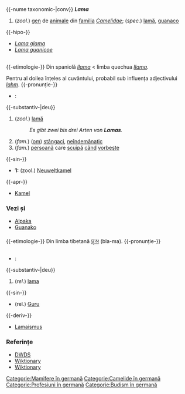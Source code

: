 {{vezi|lama|láma|lǎma|lamă}}
=={{limba|conv}}==
{{-nume taxonomic-|conv}}
'''''Lama'''''
#(''zool.'') [[gen]] de [[animal]]e din [[familie|familia]] ''[[Camelidae]]''; (''spec.'') [[lamă]], [[guanaco]]
{{-hipo-}}
* ''[[w:Lama glama|Lama glama]]''
* ''[[w:Lama guanicoe|Lama guanicoe]]''

{{alta}}

=={{limba|deu}}==
{{cuv|de}}
{{-etimologie-}}
Din spaniolă ''[[llama]]'' < limba quechua ''[[llama]]''.

Pentru al doilea înțeles al cuvântului, probabil sub influența adjectivului ''[[lahm]]''.
{{-pronunție-}}
* {{AFI}}: {{AFI|/ˈlaːmaː/}}
{{-substantiv-|deu}}
{{substantiv-deu
|gen={{n}}
|nom-sg=das Lama
|nom-pl=die Lamas
|akk-sg=das Lama
|akk-pl=die Lamas
|dat-sg=dem Lama
|dat-pl=den Lamas
|gen-sg=des Lamas
|gen-pl=der Lamas
}}
#(''zool.'') [[lamă]]
#:''Es gibt zwei bis drei Arten von '''Lamas'''.''
#(''fam.'') ([[om]]) [[stângaci]], [[neîndemânatic]]
#(''fam.'') [[persoană]] care [[scuipa|scuipă]] [[când]] [[vorbi|vorbește]]
{{-sin-}}
*'''1:''' (zool.) [[Neuweltkamel]]
{{-apr-}}
* [[Kamel]]
===Vezi și===
* [[Alpaka]]
* [[Guanako]]
{{-etimologie-}}
Din limba tibetană [[བླ་མ]] (bla-ma).
{{-pronunție-}}
* {{AFI}}: {{AFI|/ˈlaːmaː/}}
{{-substantiv-|deu}}
{{substantiv-deu
|gen={{m}}
|nom-sg=der Lama
|nom-pl=die Lamas
|akk-sg=den Lama
|akk-pl=die Lamas
|dat-sg=dem Lama
|dat-pl=den Lamas
|gen-sg=des Lamas
|gen-pl=der Lamas
}}
#(''rel.'') [[lama]]
{{-sin-}}
* (rel.) [[Guru]]
{{-deriv-}}
* [[Lamaismus]]
===Referințe===
* [http://www.dwds.de/ DWDS]
* [http://en.wiktionary.org/wiki/ Wiktionary]
* [http://de.wiktionary.org/wiki/ Wiktionary]
[[Categorie:Mamifere în germană]]
[[Categorie:Camelide în germană]]
[[Categorie:Profesiuni în germană]]
[[Categorie:Budism în germană]]
